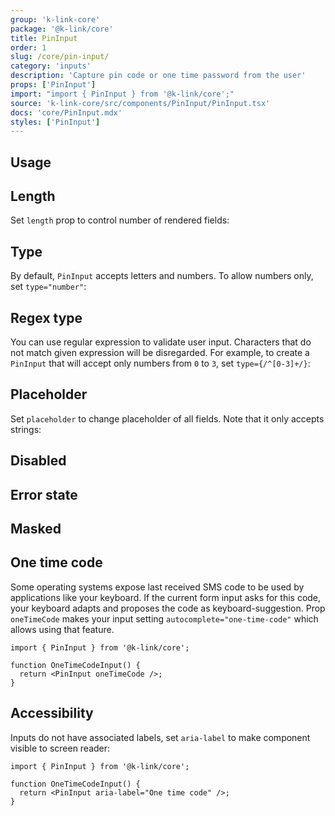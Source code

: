 ```yaml
---
group: 'k-link-core'
package: '@k-link/core'
title: PinInput
order: 1
slug: /core/pin-input/
category: 'inputs'
description: 'Capture pin code or one time password from the user'
props: ['PinInput']
import: "import { PinInput } from '@k-link/core';"
source: 'k-link-core/src/components/PinInput/PinInput.tsx'
docs: 'core/PinInput.mdx'
styles: ['PinInput']
---
```



## Usage

<Demo data={PinInputDemos.usage} />

## Length

Set `length` prop to control number of rendered fields:

<Demo data={PinInputDemos.length} />

## Type

By default, `PinInput` accepts letters and numbers. To allow numbers only, set `type="number"`:

<Demo data={PinInputDemos.number} />

## Regex type

You can use regular expression to validate user input. Characters that do not match given expression
will be disregarded. For example, to create a `PinInput` that will accept only numbers from `0` to `3`,
set `type={/^[0-3]+/}`:

<Demo data={PinInputDemos.regexp} />

## Placeholder

Set `placeholder` to change placeholder of all fields. Note that it only accepts strings:

<Demo data={PinInputDemos.placeholder} />

## Disabled

<Demo data={PinInputDemos.disabled} />

## Error state

<Demo data={PinInputDemos.error} />

## Masked

<Demo data={PinInputDemos.mask} />

## One time code

Some operating systems expose last received SMS code to be used by applications like your keyboard.
If the current form input asks for this code, your keyboard adapts and proposes the code as keyboard-suggestion.
Prop `oneTimeCode` makes your input setting `autocomplete="one-time-code"` which allows using that feature.

```tsx
import { PinInput } from '@k-link/core';

function OneTimeCodeInput() {
  return <PinInput oneTimeCode />;
}
```

## Accessibility

Inputs do not have associated labels, set `aria-label` to make component visible to screen reader:

```tsx
import { PinInput } from '@k-link/core';

function OneTimeCodeInput() {
  return <PinInput aria-label="One time code" />;
}
```
